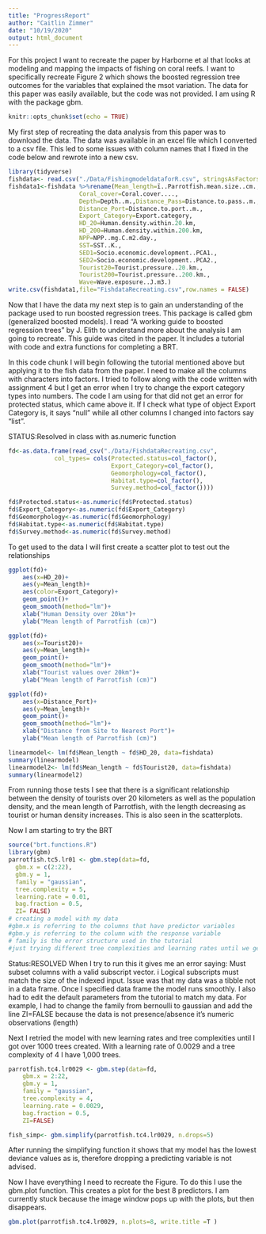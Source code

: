 ```yaml
---
title: "ProgressReport"
author: "Caitlin Zimmer"
date: "10/19/2020"
output: html_document
---
```

For this project I want to recreate the paper by Harborne et al that looks at modeling and mapping the impacts of fishing on coral reefs. I want to specifically recreate Figure 2 which shows the boosted regression tree outcomes for the variables that explained the msot variation. The data for this paper was easily available, but the code was not provided. I am using R with the package gbm. 
```r
knitr::opts_chunk$set(echo = TRUE)
```
My first step of recreating the data analysis from this paper was to download the data. The data was available in an excel file which I converted to a csv file. This led to some issues with column names that I fixed in the code below and rewrote into a new csv. 

```r
library(tidyverse)
fishdata<- read.csv("./Data/FishingmodeldataforR.csv", stringsAsFactors = TRUE)
fishdata1<-fishdata %>%rename(Mean_length=ï..Parrotfish.mean.size..cm.,
                    Coral_cover=Coral.cover....,
                    Depth=Depth..m.,Distance_Pass=Distance.to.pass..m.,
                    Distance_Port=Distance.to.port..m.,
                    Export_Category=Export.category, 
                    HD_20=Human.density.within.20.km, 
                    HD_200=Human.density.within.200.km,
                    NPP=NPP..mg.C.m2.day.,
                    SST=SST..K.,
                    SED1=Socio.economic.development..PCA1.,
                    SED2=Socio.economic.development..PCA2.,
                    Tourist20=Tourist.pressure..20.km.,
                    Tourist200=Tourist.pressure..200.km., 
                    Wave=Wave.exposure..J.m3.)
write.csv(fishdata1,file="FishdataRecreating.csv",row.names = FALSE)
```


Now that I have the data my next step is to gain an understanding of the package used to run boosted regression trees. This package is called gbm (generalized boosted models). I read "A working guide to boosted regression trees" by J. Elith to understand more about the analysis I am going to recreate. This guide was cited in the paper. It includes a tutorial with code and extra functions for completing a BRT. 

In this code chunk I will begin following the tutorial mentioned above but applying it to the fish data from the paper. I need to make all the columns with characters into factors. I tried to follow along with the code written with assignment 4 but I get an error when I try to change the export category types into numbers. The code I am using for that did not get an error for protected status, which came above it. If I check what type of object Export Category is, it says "null" while all other columns I changed into factors say "list".

STATUS:Resolved in class with as.numeric function
```r
fd<-as.data.frame(read_csv("./Data/FishdataRecreating.csv",
             col_types= cols(Protected.status=col_factor(),
                             Export_Category=col_factor(),
                             Geomorphology=col_factor(),
                             Habitat.type=col_factor(),
                             Survey.method=col_factor())))

fd$Protected.status<-as.numeric(fd$Protected.status)
fd$Export_Category<-as.numeric(fd$Export_Category)
fd$Geomorphology<-as.numeric(fd$Geomorphology)
fd$Habitat.type<-as.numeric(fd$Habitat.type)
fd$Survey.method<-as.numeric(fd$Survey.method)
```

To get used to the data I will first create a scatter plot to test out the relationships
```r
ggplot(fd)+
    aes(x=HD_20)+
    aes(y=Mean_length)+
    aes(color=Export_Category)+
    geom_point()+
    geom_smooth(method="lm")+
    xlab("Human Density over 20km")+
    ylab("Mean length of Parrotfish (cm)")

ggplot(fd)+
    aes(x=Tourist20)+
    aes(y=Mean_length)+
    geom_point()+
    geom_smooth(method="lm")+
    xlab("Tourist values over 20km")+
    ylab("Mean length of Parrotfish (cm)")

ggplot(fd)+
    aes(x=Distance_Port)+
    aes(y=Mean_length)+
    geom_point()+
    geom_smooth(method="lm")+
    xlab("Distance from Site to Nearest Port")+
    ylab("Mean length of Parrotfish (cm)")

linearmodel<- lm(fd$Mean_length ~ fd$HD_20, data=fishdata)
summary(linearmodel)
linearmodel2<- lm(fd$Mean_length ~ fd$Tourist20, data=fishdata)
summary(linearmodel2)
```
From running those tests I see that there is a significant relationship between the density of tourists over 20 kilometers as well as the population density, and the mean length of Parrotfish, with the length decreasing as tourist or human density increases. This is also seen in the scatterplots. 

Now I am starting to try the BRT
```r
source("brt.functions.R")
library(gbm)
parrotfish.tc5.lr01 <- gbm.step(data=fd, 
  gbm.x = c(2:22),
  gbm.y = 1,
  family = "gaussian",
  tree.complexity = 5,
  learning.rate = 0.01,
  bag.fraction = 0.5,
  ZI= FALSE)
# creating a model with my data
#gbm.x is referring to the columns that have predictor variables
#gbm.y is referring to the column with the response variable
# family is the error structure used in the tutorial
#just trying different tree complexities and learning rates until we get a model with enough trees (over 1000)
```
Status:RESOLVED 
When I try to run this it gives me an error saying: Must subset columns with a valid subscript vector. i Logical subscripts must match the size of the indexed input.
Issue was that my data was a tibble not in a data frame. Once I specified data frame the model runs smoothly. I also had to edit the default parameters from the tutorial to match my data. For example, I had to change the family from bernoulli to gaussian and add the line ZI=FALSE because the data is not presence/absence it's numeric observations (length)

Next I retried the model with new learning rates and tree complexities until I got over 1000 trees created. With a learning rate of 0.0029 and a tree complexity of 4 I have 1,000 trees.

```r
parrotfish.tc4.lr0029 <- gbm.step(data=fd, 
    gbm.x = 2:22,
    gbm.y = 1,
    family = "gaussian",
    tree.complexity = 4,
    learning.rate = 0.0029,
    bag.fraction = 0.5,
    ZI=FALSE)
```

```r
fish_simp<- gbm.simplify(parrotfish.tc4.lr0029, n.drops=5) 
```
After running the simplifying function it shows that my model has the lowest deviance values as is, therefore dropping a predicting variable is not advised.

Now I have everything I need to recreate the Figure. To do this I use the gbm.plot function. This creates a plot for the best 8 predictors. I am currently stuck because the image window pops up with the plots, but then disappears. 
```r
gbm.plot(parrotfish.tc4.lr0029, n.plots=8, write.title =T )

```

